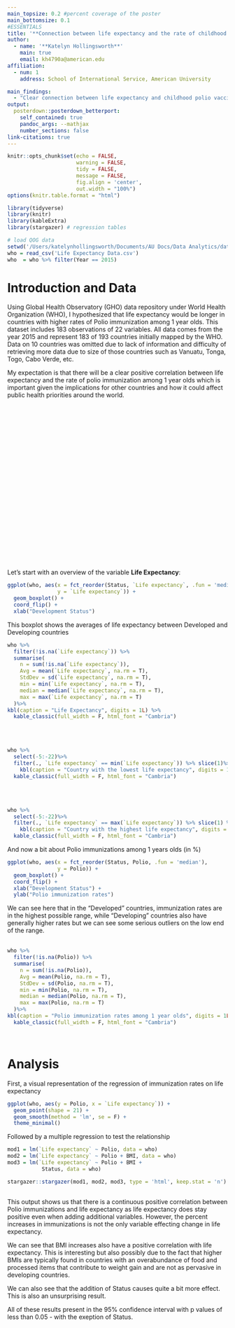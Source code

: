```yaml
---
main_topsize: 0.2 #percent coverage of the poster
main_bottomsize: 0.1
#ESSENTIALS
title: '**Connection between life expectancy and the rate of childhood polio vaccination**'
author:
  - name: '**Katelyn Hollingsworth**'
    main: true
    email: kh4790a@american.edu
affiliation:
  - num: 1
    address: School of International Service, American University

main_findings:
  - "Clear connection between life expectancy and childhood polio vaccination"
output: 
  posterdown::posterdown_betterport:
    self_contained: true
    pandoc_args: --mathjax
    number_sections: false
link-citations: true
---
```


```r
knitr::opts_chunk$set(echo = FALSE,
                      warning = FALSE,
                      tidy = FALSE,
                      message = FALSE,
                      fig.align = 'center',
                      out.width = "100%")
options(knitr.table.format = "html") 

library(tidyverse)
library(knitr)
library(kableExtra)
library(stargazer) # regression tables

# load QOG data
setwd('/Users/katelynhollingsworth/Documents/AU Docs/Data Analytics/data sets')
who = read_csv('Life Expectancy Data.csv')
who  = who %>% filter(Year == 2015)

```

# Introduction and Data

Using Global Health Observatory (GHO) data repository under World Health Organization (WHO), I hypothesized that life expectancy would be longer in countries with higher rates of Polio immunization among 1 year olds. This dataset includes 183 observations of 22 variables. All data comes from the year 2015 and represent 183 of 193 countries initially mapped by the WHO. Data on 10 countries was omitted due to lack of information and difficulty of retrieving more data due to size of those countries such as Vanuatu, Tonga, Togo, Cabo Verde, etc.

My expectation is that there will be a clear positive correlation between life expectancy and the rate of polio immunization among 1 year olds which is important given the implications for other countries and how it could affect public health priorities around the world.
\
\
\
\
\
\
\
\
\
\
\
\
\
\
\
\
\
\
\
\
\
\
\

Let's start with an overview of the variable **Life Expectancy**:

```r
ggplot(who, aes(x = fct_reorder(Status, `Life expectancy`, .fun = 'median'), 
                y = `Life expectancy`)) +
  geom_boxplot() +
  coord_flip() +
  xlab("Development Status")
```
This boxplot shows the averages of life expectancy between Developed and Developing countries

```r
who %>%
  filter(!is.na(`Life expectancy`)) %>%
  summarise(
    n = sum(!is.na(`Life expectancy`)),
    Avg = mean(`Life expectancy`, na.rm = T),
    StdDev = sd(`Life expectancy`, na.rm = T),
    min = min(`Life expectancy`, na.rm = T),
    median = median(`Life expectancy`, na.rm = T),
    max = max(`Life expectancy`, na.rm = T)
  )%>%
kbl(caption = "Life Expectancy", digits = 1L) %>%
  kable_classic(full_width = F, html_font = "Cambria")
```
\
\
```r
who %>%
  select(-5:-22)%>%
  filter(., `Life expectancy` == min(`Life expectancy`)) %>% slice(1)%>%
    kbl(caption = "Country with the lowest life expectancy", digits = 1L) %>%
  kable_classic(full_width = F, html_font = "Cambria")
```
\
\
```r
who %>%
  select(-5:-22)%>%
  filter(., `Life expectancy` == max(`Life expectancy`)) %>% slice(1) %>%
    kbl(caption = "Country with the highest life expectancy", digits = 1L) %>%
  kable_classic(full_width = F, html_font = "Cambria")
```
And now a bit about Polio immunizations among 1 years olds (in %)
\


```r
ggplot(who, aes(x = fct_reorder(Status, Polio, .fun = 'median'), 
                y = Polio)) +
  geom_boxplot() +
  coord_flip() +
  xlab("Development Status") +
  ylab("Polio immunization rates")
```
We can see here that in the "Developed" countries, immunization rates are in the highest possible range, while "Developing" countries also have generally higher rates but we can see some serious outliers on the low end of the range.
\
\
```r
who %>%
  filter(!is.na(Polio)) %>%
  summarise(
    n = sum(!is.na(Polio)),
    Avg = mean(Polio, na.rm = T),
    StdDev = sd(Polio, na.rm = T),
    min = min(Polio, na.rm = T),
    median = median(Polio, na.rm = T),
    max = max(Polio, na.rm = T)
  )%>%
kbl(caption = "Polio immunization rates among 1 year olds", digits = 1L) %>%
  kable_classic(full_width = F, html_font = "Cambria")
```
\

# Analysis

First,  a visual representation of the regression of immunization rates on life expectancy

```r
ggplot(who, aes(y = Polio, x = `Life expectancy`)) +
  geom_point(shape = 21) +
  geom_smooth(method = 'lm', se = F) +
  theme_minimal()
```

Followed by a multiple regression to test the relationship
```r
mod1 = lm(`Life expectancy` ~ Polio, data = who)
mod2 = lm(`Life expectancy` ~ Polio + BMI, data = who)
mod3 = lm(`Life expectancy` ~ Polio + BMI + 
           Status, data = who)

stargazer::stargazer(mod1, mod2, mod3, type = 'html', keep.stat = 'n')
 
```
This output shows us that there is a continuous positive correlation between Polio immunizations and life expectancy as life expectancy does stay positive even when adding additional variables. However, the percent increases in immunizations is not the only variable effecting change in life expectancy. 
\

We can see that BMI increases also have a positive correlation with life expectancy. This is interesting but also possibly due to the fact that higher BMIs are typically found in countries with an overabundance of food and processed items that contribute to weight gain and are not as pervasive in developing countries.
\

We can also see that the addition of Status causes quite a bit more effect. This is also an unsurprising result. 
\

All of these results present in the 95% confidence interval with p values of less than 0.05 - with the exeption of Status.

